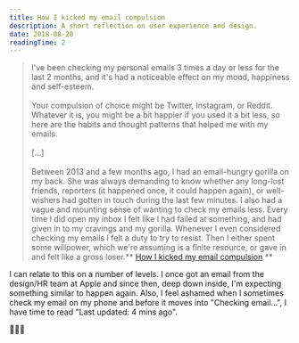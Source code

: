 ```yaml
---
title: How I kicked my email compulsion
description: A short reflection on user experience and design.
date: 2018-08-28
readingTime: 2
---
```


>I've been checking my personal emails 3 times a day or less for the last 2 months, and it's had a noticeable effect on my mood, happiness and self-esteem.<br /><br />
Your compulsion of choice might be Twitter, Instagram, or Reddit. Whatever it is, you might be a bit happier if you used it a bit less, so here are the habits and thought patterns that helped me with my emails.
<br /><br />
[…]
<br /><br />
Between 2013 and a few months ago, I had an email-hungry gorilla on my back. She was always demanding to know whether any long-lost friends, reporters (it happened once, it could happen again), or well-wishers had gotten in touch during the last few minutes. I also had a vague and mounting sense of wanting to check my emails less. Every time I did open my inbox I felt like I had failed at something, and had given in to my cravings and my gorilla. Whenever I even considered checking my emails I felt a duty to try to resist. Then I either spent some willpower, which we're assuming is a finite resource, or gave in and felt like a gross loser.** <a href="https://robertheaton.com/2018/08/20/how-i-kicked-my-email-compulsion/" target="_blank">How I kicked my email compulsion</a> **

I can relate to this on a number of levels. I once got an email from the design/HR team at Apple and since then, deep down inside, I'm expecting something similar to happen again. Also, I feel ashamed when I sometimes check my email on my phone and before it moves into "Checking email...", I have time to read "Last updated: 4 mins ago".

🤦🏻‍♂️